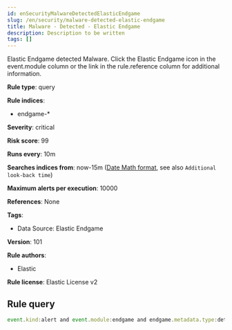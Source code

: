```yaml
---
id: enSecurityMalwareDetectedElasticEndgame
slug: /en/security/malware-detected-elastic-endgame
title: Malware - Detected - Elastic Endgame
description: Description to be written
tags: []
---
```


<div id="malware-detected-elastic-endgame"></div>

Elastic Endgame detected Malware. Click the Elastic Endgame icon in the event.module column or the link in the rule.reference column for additional information.

**Rule type**: query

**Rule indices**: 

* endgame-*

**Severity**: critical

**Risk score**: 99

**Runs every**: 10m

**Searches indices from**: now-15m ([Date Math format](((ref))/common-options.html#date-math), see also <DocLink id="enSecurityRulesUiCreate" section="set-the-rules-schedule">`Additional look-back time`</DocLink>)

**Maximum alerts per execution**: 10000

**References**: None

**Tags**: 

* Data Source: Elastic Endgame

**Version**: 101

**Rule authors**: 

* Elastic

**Rule license**: Elastic License v2

## Rule query

```js
event.kind:alert and event.module:endgame and endgame.metadata.type:detection and (event.action:file_classification_event or endgame.event_subtype_full:file_classification_event)

```
